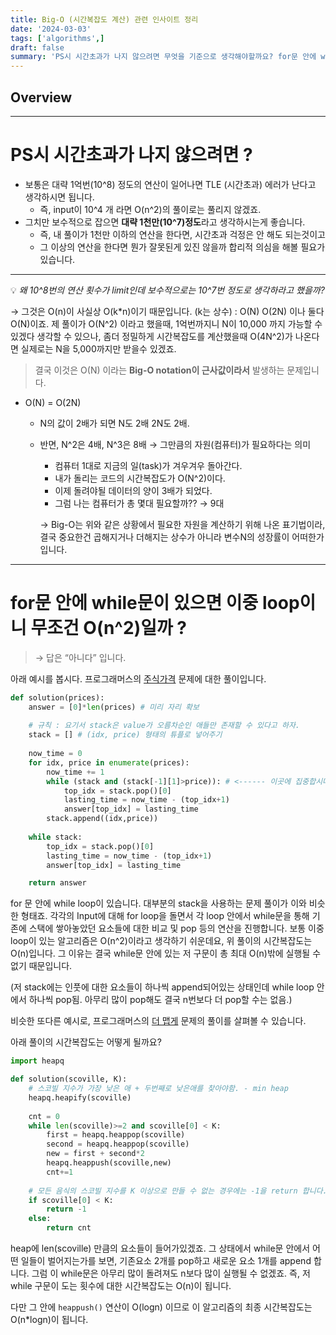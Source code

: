 ```yaml
---
title: Big-O (시간복잡도 계산) 관련 인사이트 정리
date: '2024-03-03'
tags: ['algorithms',]
draft: false
summary: 'PS시 시간초과가 나지 않으려면 무엇을 기준으로 생각해야할까요? for문 안에 while문이 있으면 이중 loop이니 무조건 O(n^2)일까요 ? 헷갈리는 시간복잡도 관련 개념들을 정리해봅시다.'
---
```


## Overview

<TOCInline toc={props.toc} exclude="Overview" toHeading={2} />

---

# PS시 시간초과가 나지 않으려면 ?

- 보통은 대략 1억번(10^8) 정도의 연산이 일어나면  TLE (시간초과) 에러가 난다고 생각하시면 됩니다.
    - 즉, input이 10^4 개 라면 O(n^2)의 풀이로는 풀리지 않겠죠.
- 그치만 보수적으로 잡으면 **대략 1천만(10^7)정도**라고 생각하시는게 좋습니다.
    - 즉, 내 풀이가 1천만 이하의 연산을 한다면, 시간초과 걱정은 안 해도 되는것이고
    - 그 이상의 연산을 한다면 뭔가 잘못된게 있진 않을까 합리적 의심을 해볼 필요가 있습니다.

---


💡 *왜 10^8번의 연산 횟수가 limit인데 보수적으로는 10^7번 정도로 생각하라고 했을까?*

→ 그것은 O(n)이 사실상 O(k*n)이기 때문입니다. (k는 상수)
: O(N) O(2N) 이나 둘다 O(N)이죠. 제 풀이가 O(N^2) 이라고 했을때, 1억번까지니 N이 10,000 까지 가능할 수 있겠다 생각할 수 있으나, 좀더 정밀하게 시간복잡도를 계산했을때 O(4N^2)가 나온다면 실제로는 N을 5,000까지만 받을수 있겠죠.

> 결국 이것은 O(N) 이라는 **Big-O notation이 근사값이라서** 발생하는 문제입니다. 

- O(N) = O(2N)
    - N의 값이 2배가 되면 N도 2배 2N도 2배.
    - 반면, N^2은 4배, N^3은 8배 → 그만큼의 자원(컴퓨터)가 필요하다는 의미
        - 컴퓨터 1대로 지금의 일(task)가 겨우겨우 돌아간다.
        - 내가 돌리는 코드의 시간복잡도가 O(N^2)이다.
        - 이제 돌려야될 데이터의 양이 3배가 되었다.
        - 그럼 나는 컴퓨터가 총 몇대 필요할까?? → 9대
        
        → Big-O는 위와 같은 상황에서 필요한 자원을 계산하기 위해 나온 표기법이라, 결국 중요한건 곱해지거나 더해지는 상수가 아니라 변수N의 성장률이 어떠한가 입니다.


---        


# for문 안에 while문이 있으면 이중 loop이니 무조건 O(n^2)일까 ?

> → 답은 “아니다” 입니다.

아래 예시를 봅시다. 
프로그래머스의 [주식가격](https://school.programmers.co.kr/learn/courses/30/lessons/42584) 문제에 대한 풀이입니다.

```python
def solution(prices):
    answer = [0]*len(prices) # 미리 자리 확보
    
    # 규칙 : 요기서 stack은 value가 오름차순인 애들만 존재할 수 있다고 하자.
    stack = [] # (idx, price) 형태의 튜플로 넣어주기
    
    now_time = 0
    for idx, price in enumerate(prices):
        now_time += 1   
        while (stack and (stack[-1][1]>price)): # <------ 이곳에 집중합시다~!     
            top_idx = stack.pop()[0]
            lasting_time = now_time - (top_idx+1)
            answer[top_idx] = lasting_time
        stack.append((idx,price))
    
    while stack:
        top_idx = stack.pop()[0]
        lasting_time = now_time - (top_idx+1)
        answer[top_idx] = lasting_time

    return answer
```

for 문 안에 while loop이 있습니다. 대부분의 stack을 사용하는 문제 풀이가 이와 비슷한 형태죠. 
각각의 Input에 대해 for loop을 돌면서 각 loop 안에서 while문을 통해 기존에 스택에 쌓아놓았던 요소들에 대한 비교 및 pop 등의 연산을 진행합니다.
보통 이중 loop이 있는 알고리즘은 O(n^2)이라고 생각하기 쉬운데요, 위 풀이의 시간복잡도는 O(n)입니다.
그 이유는 결국 while문 안에 있는 저 구문이 총 최대 O(n)밖에 실행될 수 없기 때문입니다. 

(저 stack에는 인풋에 대한 요소들이 하나씩 append되어있는 상태인데 while loop 안에서 하나씩 pop됨. 아무리 많이 pop해도 결국 n번보다 더 pop할 수는 없음.)



비슷한 또다른 예시로, 프로그래머스의 [더 맵게](https://school.programmers.co.kr/learn/courses/30/lessons/42626) 문제의 풀이를 살펴볼 수 있습니다.

아래 풀이의 시간복잡도는 어떻게 될까요?

```python
import heapq

def solution(scoville, K):
    # 스코빌 지수가 가장 낮은 애 + 두번째로 낮은애를 찾아야함. - min heap
    heapq.heapify(scoville)
    
    cnt = 0
    while len(scoville)>=2 and scoville[0] < K:
        first = heapq.heappop(scoville)
        second = heapq.heappop(scoville)
        new = first + second*2
        heapq.heappush(scoville,new)
        cnt+=1
    
    # 모든 음식의 스코빌 지수를 K 이상으로 만들 수 없는 경우에는 -1을 return 합니다.
    if scoville[0] < K:
        return -1
    else:
        return cnt
```
heap에 len(scoville) 만큼의 요소들이 들어가있겠죠. 
그 상태에서 while문 안에서 어떤 일들이 벌어지는가를 보면, 기존요소 2개를 pop하고 새로운 요소 1개를 append 합니다.
그럼 이 while문은 아무리 많이 돌려져도 n보다 많이 실행될 수 없겠죠. 즉, 저 while 구문이 도는 횟수에 대한 시간복잡도는 O(n)이 됩니다.

다만 그 안에 `heappush()` 연산이 O(logn) 이므로 이 알고리즘의 최종 시간복잡도는 O(n*logn)이 됩니다.